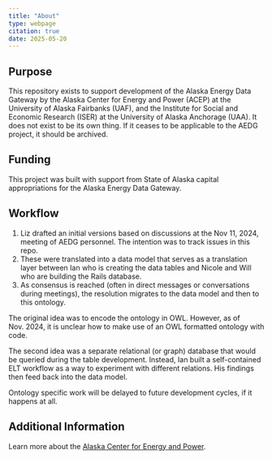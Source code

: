 ```yaml
---
title: "About"
type: webpage
citation: true
date: 2025-05-20
---
```


## Purpose

This repository exists to support development of the Alaska Energy Data Gateway by the Alaska Center for Energy and Power (ACEP) at the University of Alaska Fairbanks (UAF), and the Institute for Social and Economic Research (ISER) at the University of Alaska Anchorage (UAA). It does not exist to be its own thing. If it ceases to be applicable to the AEDG project, it should be archived.

## Funding

This project was built with support from State of Alaska capital appropriations for the Alaska Energy Data Gateway.


## Workflow

1. Liz drafted an initial versions based on discussions at the Nov 11, 2024, meeting of AEDG personnel. The intention was to track issues in this repo.
2. These were translated into a data model that serves as a translation layer between Ian who is creating the data tables and Nicole and Will who are building the Rails database.
3. As consensus is reached (often in direct messages or conversations during meetings), the resolution migrates to the data model and then to this ontology.

The original idea was to encode the ontology in OWL. However, as of Nov. 2024, it is unclear how to make use of an OWL formatted ontology with code. 

The second idea was a separate relational (or graph) database that would be queried during the table development. Instead, Ian built a self-contained ELT workflow as a way to experiment with different relations. His findings then feed back into the data model.

Ontology specific work will be delayed to future development cycles, if it happens at all.


## Additional Information

Learn more about the [Alaska Center for Energy and Power](https://www.uaf.edu/acep/about/index.php).